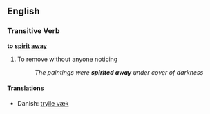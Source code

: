 ==English==
===Transitive Verb===
'''to [[spirit]] [[away]]'''

# To remove without anyone noticing
#: ''The paintings were '''spirited away''' under cover of darkness''

====Translations====
*Danish: [[trylle væk]]
